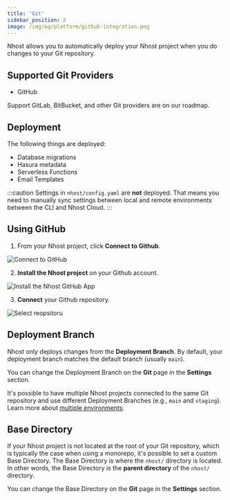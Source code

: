 ```yaml
---
title: 'Git'
sidebar_position: 2
image: /img/og/platform/github-integration.png
---
```


Nhost allows you to automatically deploy your Nhost project when you do changes to your Git repository.

## Supported Git Providers

- GitHub

Support GitLab, BitBucket, and other Git providers are on our roadmap.

## Deployment

The following things are deployed:

- Database migrations
- Hasura metadata
- Serverless Functions
- Email Templates

:::caution
Settings in `nhost/config.yaml` are **not** deployed. That means you need to manually sync settings between local and remote environments between the CLI and Nhost Cloud.
:::

## Using GitHub

1. From your Nhost project, click **Connect to Github**.

![Connect to GitHub](/img/platform/git/connect-to-github.png)

2. **Install the Nhost project** on your Github account.

![Install the Nhost GitHub App](/img/architecture/cli/connect-repo-step-2.png)

3. **Connect** your Github repository.

![Select reopsitoru](/img/architecture/cli/connect-repo-step-3.png)

## Deployment Branch

Nhost only deploys changes from the **Deployment Branch**. By default, your deployment branch matches the default branch (usually `main`).

You can change the Deployment Branch on the **Git** page in the **Settings** section.

It's possible to have multiple Nhost projects connected to the same Git repository and use different Deployment Branches (e.g., `main` and `staging`). Learn more about [multiple environments](/platform/multiple-environments).

## Base Directory

If your Nhost project is not located at the root of your Git repository, which is typically the case when using a monorepo, it's possible to set a custom Base Directory. The Base Directory is where the `nhost/` directory is located. In other words, the Base Directory is the **parent directory** of the `nhost/` directory.

You can change the Base Directory on the **Git** page in the **Settings** section.
